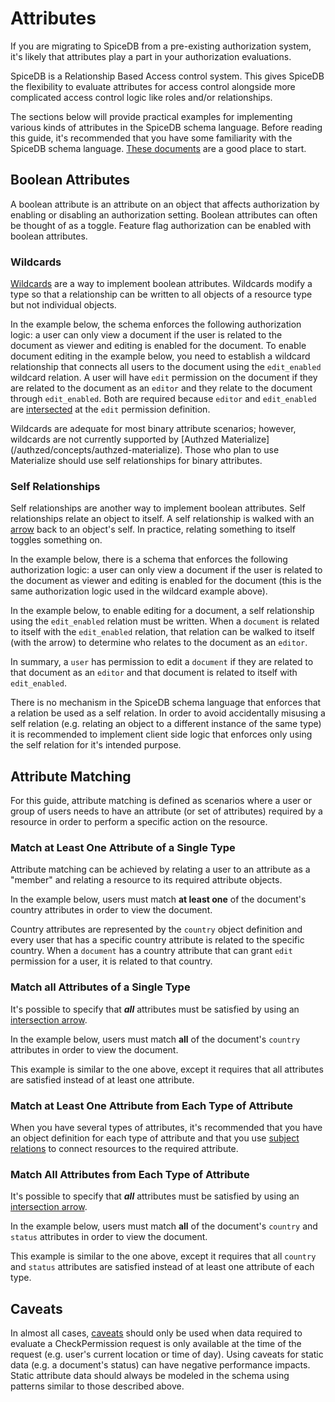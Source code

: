 
# Attributes

If you are migrating to SpiceDB from a pre-existing authorization system, it's likely that attributes play a part in your authorization evaluations.

SpiceDB is a Relationship Based Access control system.
This gives SpiceDB the flexibility to evaluate attributes for access control alongside more complicated access control logic like roles and/or relationships.

The sections below will provide practical examples for implementing various kinds of attributes in the SpiceDB schema language.
Before reading this guide, it's recommended that you have some familiarity with the SpiceDB schema language. [These documents](/spicedb/modeling/developing-a-schema) are a good place to start.

## Boolean Attributes

A boolean attribute is an attribute on an object that affects authorization by enabling or disabling an authorization setting.
Boolean attributes can often be thought of as a toggle.
Feature flag authorization can be enabled with boolean attributes.

### Wildcards

[Wildcards](/spicedb/concepts/schema#wildcards) are a way to implement boolean attributes.
Wildcards modify a type so that a relationship can be written to all objects of a resource type but not individual objects.

In the example below, the schema enforces the following authorization logic: a user can only view a document if the user is related to the document as viewer and editing is enabled for the document.
To enable document editing in the example below, you need to establish a wildcard relationship that connects all users to the document using the ```edit_enabled``` wildcard relation.
A user will have ```edit``` permission on the document if they are related to the document as an ```editor``` and they relate to the document through ```edit_enabled```.
Both are required because ```editor``` and ```edit_enabled``` are [intersected](/spicedb/concepts/schema#-intersection) at the ```edit``` permission definition.

<InlinePlayground reference="p6ltnJZ2Zso7" />

<Callout type="info">
    Wildcards are adequate for most binary attribute scenarios; however, wildcards are not currently supported by [Authzed Materialize](/authzed/concepts/authzed-materialize).
    Those who plan to use Materialize should use self relationships for binary attributes.
</Callout>

### Self Relationships

Self relationships are another way to implement boolean attributes.
Self relationships relate an object to itself.
A self relationship is walked with an [arrow](/spicedb/concepts/schema#--arrow) back to an object's self.
In practice, relating something to itself toggles something on.

In the example below, there is a schema that enforces the following authorization logic: a user can only view a document if the user is related to the document as viewer and editing is enabled for the document (this is the same authorization logic used in the wildcard example above).

In the example below, to enable editing for a document, a self relationship using the ```edit_enabled``` relation must be written.
When a ```document``` is related to itself with the ```edit_enabled``` relation, that relation can be walked to itself (with the arrow) to determine who relates to the document as an ```editor```.

In summary, a ```user``` has permission to edit a ```document``` if they are related to that document as an ```editor``` and that document is related to itself with ```edit_enabled```.

<InlinePlayground reference="ifgMyLGN-Hjw" />

<Callout type="warning">
  There is no mechanism in the SpiceDB schema language that enforces that a relation be used as a self relation.
  In order to avoid accidentally misusing a self relation (e.g. relating an object to a different instance of the same type) it is recommended to implement client side logic that enforces only using the self relation for it's intended purpose.
</Callout>

## Attribute Matching

For this guide, attribute matching is defined as scenarios where a user or group of users needs to have an attribute (or set of attributes) required by a resource in order to perform a specific action on the resource.

### Match at Least One Attribute of a Single Type

Attribute matching can be achieved by relating a user to an attribute as a "member" and relating a resource to its required attribute objects.

In the example below, users must match **at least one** of the document's country attributes in order to view the document.

Country attributes are represented by the ```country``` object definition and every user that has a specific country attribute is related to the specific country.
When a ```document``` has a country attribute that can grant ```edit``` permission for a user, it is related to that country.

<InlinePlayground reference="RAl67nbN8HXr" />

### Match all Attributes of a Single Type

It's possible to specify that ***all*** attributes must be satisfied by using an [intersection arrow](/spicedb/concepts/schema#all-intersection-arrow).

In the example below, users must match **all** of the document's ```country``` attributes in order to view the document.

This example is similar to the one above, except it requires that all attributes are satisfied instead of at least one attribute.

<InlinePlayground reference="XlzC7_cVWrxh" />

### Match at Least One Attribute from Each Type of Attribute

When you have several types of attributes, it's recommended that you have an object definition for each type of attribute and that you use [subject relations](/spicedb/concepts/schema#subject-relations) to connect resources to the required attribute.

<InlinePlayground reference="oBZyiY66Y81J" />

### Match All Attributes from Each Type of Attribute

It's possible to specify that ***all*** attributes must be satisfied by using an [intersection arrow](/spicedb/concepts/schema#all-intersection-arrow).

In the example below, users must match **all** of the document's ```country``` and ```status``` attributes in order to view the document.

This example is similar to the one above, except it requires that all ```country``` and ```status``` attributes are satisfied instead of at least one attribute of each type.

<InlinePlayground reference="I1-zYgAIAq5E" />

## Caveats

In almost all cases, [caveats](/spicedb/concepts/caveats) should only be used when data required to evaluate a CheckPermission request is only available at the time of the request (e.g. user's current location or time of day).
Using caveats for static data (e.g. a document's status) can have negative performance impacts.
Static attribute data should always be modeled in the schema using patterns similar to those described above.
